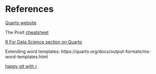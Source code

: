 # References

[Quarto website](https://quarto.org/)

The Posit [cheatsheet](https://rstudio.github.io/cheatsheets/html/quarto.html)

[R For Data Science section on Quarto](https://r4ds.hadley.nz/quarto)

Extending word templates: https://quarto.org/docs/output-formats/ms-word-templates.html

[happy git with r](http://happygitwithr.com/)
